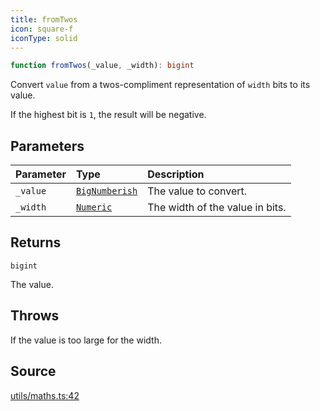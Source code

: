 ```yaml
---
title: fromTwos
icon: square-f
iconType: solid
---
```


```ts
function fromTwos(_value, _width): bigint
```

Convert `value` from a twos-compliment representation of `width` bits to its value.

If the highest bit is `1`, the result will be negative.

## Parameters

| Parameter | Type | Description |
| :------ | :------ | :------ |
| `_value` | [`BigNumberish`](/sdk/content/type-aliases/BigNumberish) | The value to convert. |
| `_width` | [`Numeric`](/sdk/content/type-aliases/Numeric) | The width of the value in bits. |

## Returns

`bigint`

The value.

## Throws

If the value is too large for the width.

## Source

[utils/maths.ts:42](https://github.com/dominant-strategies/quais.js/blob/4cfae12bbb292482a9be973a3dd1d4c83d5ab398/src/utils/maths.ts#L42)
